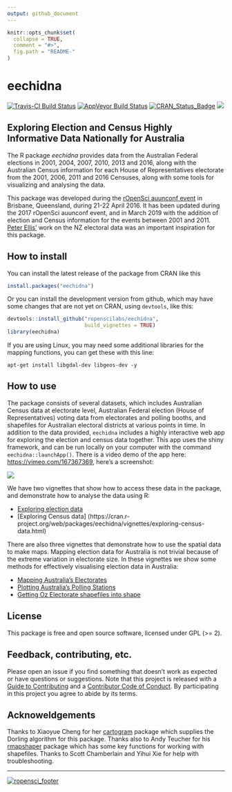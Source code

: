 ```yaml
---
output: github_document
---
```


<!-- README.md is generated from README.Rmd. Please edit that file -->

```r
knitr::opts_chunk$set(
  collapse = TRUE,
  comment = "#>",
  fig.path = "README-"
)
```


# eechidna
[![Travis-CI Build Status](https://travis-ci.org/ropenscilabs/eechidna.svg?branch=master)](https://travis-ci.org/ropenscilabs/eechidna) [![AppVeyor Build Status](https://ci.appveyor.com/api/projects/status/github/ropenscilabs/eechidna?branch=master&svg=true)](https://ci.appveyor.com/project/ropenscilabs/eechidna) [![CRAN_Status_Badge](http://www.r-pkg.org/badges/version/eechidna)](http://cran.r-project.org/package=eechidna) [![](http://cranlogs.r-pkg.org/badges/grand-total/eechidna)](http://cran.rstudio.com/web/packages/eechidna/index.html)

## Exploring Election and Census Highly Informative Data Nationally for Australia

The R package *eechidna* provides data from the Australian Federal elections in 2001, 2004, 2007, 2010, 2013 and 2016, along with the Australian Census information for each House of Representatives electorate from the 2001, 2006, 2011 and 2016 Censuses, along with some tools for visualizing and analysing the data. 

This package was developed during the [rOpenSci auunconf event](http://auunconf.ropensci.org/) in Brisbane, Queensland, during 21-22 April 2016. It has been updated during the 2017 rOpenSci auunconf event, and in March 2019 with the addition of election and Census information for the events between 2001 and 2011. [Peter Ellis'](https://github.com/ellisp/) work on the NZ electoral data was an important inspiration for this package.

## How to install

You can install the latest release of the package from CRAN like this

```r
install.packages("eechidna")
```

Or you can install the development version from github, which may have some changes that are not yet on CRAN, using `devtools`, like this:

```r
devtools::install_github("ropenscilabs/eechidna", 
                         build_vignettes = TRUE)
library(eechidna)
```

If you are using Linux, you may need some additional libraries for the mapping functions, you can get these with this line:

```
apt-get install libgdal-dev libgeos-dev -y
```


## How to use

The package consists of several datasets, which includes Australian Census data at electorate level, Australian Federal election (House of Representatives) voting data from electorates and polling booths, and shapefiles for Australian electoral districts at various points in time. In addition to the data provided, `eechidna` includes a highly interactive web app for exploring the election and census data together. This app uses the shiny framework, and can be run locally on your computer with the command `eechidna::launchApp()`. There is a video demo of the app here: <https://vimeo.com/167367369>, here's a screenshot:

![](README_video_screenshot.png)

We have two vignettes that show how to access these data in the package, and demonstrate how to analyse the data using R:  

- [Exploring election data](https://cran.r-project.org/web/packages/eechidna/vignettes/exploring-election-data.html)      
- [Exploring Census data] (https://cran.r-project.org/web/packages/eechidna/vignettes/exploring-census-data.html) 

There are also three vignettes that demonstrate how to use the spatial data to make maps. Mapping election data for Australia is not trivial because of the extreme variation in electorate size. In these vignettes we show some methods for effectively visualising election data in Australia:

- [Mapping Australia's Electorates](https://cran.r-project.org/web/packages/eechidna/vignettes/plotting-electorates.html)     
- [Plotting Australia's Polling Stations](https://cran.r-project.org/web/packages/eechidna/vignettes/plotting-polling-stns.html)         
- [Getting Oz Electorate shapefiles into shape](https://cran.r-project.org/web/packages/eechidna/vignettes/getting-ozShapefiles.html)

## License

This package is free and open source software, licensed under GPL (>= 2).

## Feedback, contributing, etc.

Please open an issue if you find something that doesn't work as expected or have questions or suggestions. Note that this project is released with a [Guide to Contributing](CONTRIBUTING.md) and a [Contributor Code of Conduct](CONDUCT.md). By participating in this project you agree to abide by its terms.

## Acknoweldgements 

Thanks to Xiaoyue Cheng for her [cartogram](https://github.com/chxy/cartogram) package which supplies the Dorling algorithm for this package. Thanks also to Andy Teucher for his [rmapshaper](https://github.com/ateucher/rmapshaper) package which has some key functions for working with shapefiles. Thanks to Scott Chamberlain and Yihui Xie for help with troubleshooting. 

---
[![ropensci_footer](http://ropensci.org/public_images/github_footer.png)](http://ropensci.org)
